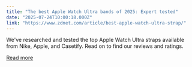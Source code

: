 ```yaml
---
title: "The best Apple Watch Ultra bands of 2025: Expert tested"
date: "2025-07-24T10:00:18.000Z"
link: "https://www.zdnet.com/article/best-apple-watch-ultra-strap/"
---
```


We've researched and tested the top Apple Watch Ultra straps available from Nike, Apple, and Casetify. Read on to find our reviews and ratings.

[Read more](https://www.zdnet.com/article/best-apple-watch-ultra-strap/)
